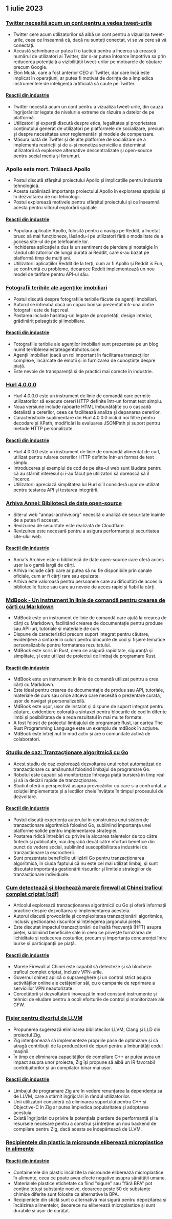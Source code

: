 

<CallToAction />

<Steps>

## 1 iulie 2023

### [Twitter necesită acum un cont pentru a vedea tweet-urile](https://techcrunch.com/2023/06/30/twitter-now-requires-an-account-to-view-tweets/)

- Twitter cere acum utilizatorilor să aibă un cont pentru a vizualiza tweet-urile, ceea ce înseamnă că, dacă nu sunteți conectat, vi se va cere să vă conectați.
- Această schimbare ar putea fi o tactică pentru a încerca să crească numărul de utilizatori ai Twitter, dar s-ar putea întoarce împotriva sa prin reducerea potențială a vizibilității tweet-urilor pe motoarele de căutare precum Google.
- Elon Musk, care a fost anterior CEO al Twitter, dar care încă este implicat în operațiuni, ar putea fi motivat de dorința de a împiedica instrumentele de inteligență artificială să caute pe Twitter.

#### [Reacții din industrie](http://news.ycombinator.com/item?id=36540957)

- Twitter necesită acum un cont pentru a vizualiza tweet-urile, din cauza îngrijorărilor legate de nivelurile extreme de răzuire a datelor de pe platformă.
- Utilizatorii și experții discută despre etica, legalitatea și proprietatea conținutului generat de utilizatori pe platformele de socializare, precum și despre necesitatea unor reglementări și modele de compensare.
- Măsura luată de Twitter și de alte platforme de socializare de a implementa restricții și de a-și monetiza serviciile a determinat utilizatorii să exploreze alternative descentralizate și open-source pentru social media și forumuri.

### Apollo este mort. Trăiască Apollo

- Postul discută sfârșitul proiectului Apollo și implicațiile pentru industria tehnologică.
- Acesta subliniază importanța proiectului Apollo în explorarea spațiului și în dezvoltarea de noi tehnologii.
- Postul explorează motivele pentru sfârșitul proiectului și ce înseamnă acesta pentru viitorul explorării spațiale.

#### [Reacții din industrie](http://news.ycombinator.com/item?id=36543894)

- Populara aplicație Apollo, folosită pentru a naviga pe Reddit, a încetat brusc să mai funcționeze, lăsându-i pe utilizatori fără o modalitate de a accesa site-ul de pe telefoanele lor.
- Închiderea aplicației a dus la un sentiment de pierdere și nostalgie în rândul utilizatorilor de lungă durată ai Reddit, care s-au bazat pe platformă timp de mulți ani.
- Utilizatorii aplicațiilor Reddit de la terți, cum ar fi Apollo și Reddit is Fun, se confruntă cu probleme, deoarece Reddit implementează un nou model de tarifare pentru API-ul său.

### [Fotografii teribile ale agenților imobiliari](https://terriblerealestateagentphotos.com)

- Postul discută despre fotografiile teribile făcute de agenții imobiliari.
- Autorul se întreabă dacă un copac bonsai prezentat într-una dintre fotografii este de fapt real.
- Postarea include hashtag-uri legate de proprietăți, design interior, grădinărit peisagistic și imobiliare.

#### [Reacții din industrie](http://news.ycombinator.com/item?id=36533193)

- Fotografiile teribile ale agenților imobiliari sunt prezentate pe un blog numit terriblerealestateagentphotos.com.
- Agenții imobiliari joacă un rol important în facilitarea tranzacțiilor complexe, încărcate de emoții și în furnizarea de cunoștințe despre piață.
- Este nevoie de transparență și de practici mai corecte în industrie.

### [Hurl 4.0.0.0](https://hurl.dev/blog/2023/06/30/announcing-hurl-4.0.0.html)

- Hurl 4.0.0.0 este un instrument de linie de comandă care permite utilizatorilor să execute cereri HTTP definite într-un format text simplu.
- Noua versiune include rapoarte HTML îmbunătățite cu o cascadă detaliată a cererilor, ceea ce facilitează analiza și depanarea cererilor.
- Caracteristicile suplimentare din Hurl 4.0.0.0 includ noi filtre pentru decodare și XPath, modificări la evaluarea JSONPath și suport pentru metode HTTP personalizate.

#### [Reacții din industrie](http://news.ycombinator.com/item?id=36539144)

- Hurl 4.0.0.0 este un instrument de linie de comandă alimentat de curl, utilizat pentru rularea cererilor HTTP definite într-un format de text simplu.
- Introducerea și exemplul de cod de pe site-ul web sunt lăudate pentru că au stârnit interesul și i-au făcut pe utilizatori să dorească să îl încerce.
- Utilizatorii apreciază simplitatea lui Hurl și îl consideră ușor de utilizat pentru testarea API și testarea integrării.

### [Arhiva Annei: Bibliotecă de date open-source](https://annas-archive.org/)

- Site-ul web "annas-archive.org" necesită o analiză de securitate înainte de a putea fi accesat.
- Revizuirea de securitate este realizată de Cloudflare.
- Revizuirea este necesară pentru a asigura performanța și securitatea site-ului web.

#### [Reacții din industrie](http://news.ycombinator.com/item?id=36530662)

- Anna's Archive este o bibliotecă de date open-source care oferă acces ușor la o gamă largă de cărți.
- Arhiva include cărți care ar putea să nu fie disponibile prin canale oficiale, cum ar fi cărți rare sau epuizate.
- Arhiva este valoroasă pentru persoanele care au dificultăți de acces la bibliotecile fizice sau care au nevoie de acces rapid și fiabil la cărți.

### [MdBook - Un instrument în linie de comandă pentru crearea de cărți cu Markdown](https://rust-lang.github.io/mdBook/)

- MdBook este un instrument de linie de comandă care ajută la crearea de cărți cu Markdown, facilitând crearea de documentație pentru produse sau API-uri, tutoriale și materiale de curs.
- Dispune de caracteristici precum suport integrat pentru căutare, evidențiere a sintaxei în culori pentru blocurile de cod și fișiere tematice personalizabile pentru formatarea rezultatului.
- MdBook este scris în Rust, ceea ce asigură rapiditate, siguranță și simplitate, și este utilizat de proiectul de limbaj de programare Rust.

#### [Reacții din industrie](http://news.ycombinator.com/item?id=36528984)

- MdBook este un instrument în linie de comandă utilizat pentru a crea cărți cu Markdown.
- Este ideal pentru crearea de documentație de produs sau API, tutoriale, materiale de curs sau orice altceva care necesită o prezentare curată, ușor de navigat și personalizabilă.
- MdBook este ușor, ușor de instalat și dispune de suport integrat pentru căutare, evidențiere colorată a sintaxei pentru blocurile de cod în diferite limbi și posibilitatea de a reda rezultatul în mai multe formate.
- A fost folosit de proiectul limbajului de programare Rust, iar cartea The Rust Programming Language este un exemplu de mdBook în acțiune.
- MdBook este întreținut în mod activ și are o comunitate activă de colaboratori.

### [Studiu de caz: Tranzacționare algoritmică cu Go](https://polygon.io/blog/case-study-algorithmict-trading-with-go/)

- Acest studiu de caz explorează dezvoltarea unui robot automatizat de tranzacționare cu amănuntul folosind limbajul de programare Go.
- Robotul este capabil să monitorizeze întreaga piață bursieră în timp real și să ia decizii rapide de tranzacționare.
- Studiul oferă o perspectivă asupra provocărilor cu care s-a confruntat, a soluției implementate și a lecțiilor cheie învățate în timpul procesului de dezvoltare.

#### [Reacții din industrie](http://news.ycombinator.com/item?id=36539235)

- Postul discută experiența autorului în construirea unui sistem de tranzacționare algoritmică folosind Go, subliniind importanța unei platforme solide pentru implementarea strategiei.
- Postarea ridică întrebări cu privire la alocarea talentelor de top către fintech și publicitate, mai degrabă decât către eforturi benefice din punct de vedere social, subliniind susceptibilitatea industriei de tranzacționare la escrocherii.
- Sunt prezentate beneficiile utilizării Go pentru tranzacționarea algoritmică, în ciuda faptului că nu este cel mai utilizat limbaj, și sunt discutate importanța gestionării riscurilor și limitele strategiilor de tranzacționare individuale.

### [Cum detectează și blochează marele firewall al Chinei traficul complet criptat [pdf]](https://gfw.report/publications/usenixsecurity23/data/paper/paper.pdf)

- Articolul explorează tranzacționarea algoritmică cu Go și oferă informații practice despre dezvoltarea și implementarea acesteia.
- Autorul discută provocările și complexitatea tranzacționării algoritmice, inclusiv gestionarea riscurilor și înțelegerea jargonului pieței.
- Este discutat impactul tranzacționării de înaltă frecvență (HFT) asupra pieței, subliniind beneficiile sale în ceea ce privește furnizarea de lichiditate și reducerea costurilor, precum și importanța concurenței între burse și participanții pe piață.

#### [Reacții din industrie](http://news.ycombinator.com/item?id=36531485)

- Marele Firewall al Chinei este capabil să detecteze și să blocheze traficul complet criptat, inclusiv VPN-urile.
- Guvernul chinez aplică o supraveghere și un control strict asupra activităților online ale cetățenilor săi, cu o campanie de reprimare a serviciilor VPN neautorizate.
- Cercetătorii și dezvoltatorii inovează în mod constant instrumente și tehnici de eludare pentru a ocoli eforturile de control și monitorizare ale GFW.

### [Fișier pentru divorțul de LLVM](https://github.com/ziglang/zig/issues/16270)

- Propunerea sugerează eliminarea bibliotecilor LLVM, Clang și LLD din proiectul Zig.
- Zig intenționează să implementeze propriile pase de optimizare și să atragă contribuții de la producătorii de cipuri pentru a îmbunătăți codul mașinii.
- În timp ce eliminarea capacităților de compilare C++ ar putea avea un impact asupra unor proiecte, Zig își propune să aibă un IR favorabil contribuitorilor și un compilator binar mai ușor.

#### [Reacții din industrie](http://news.ycombinator.com/item?id=36529456)

- Limbajul de programare Zig are în vedere renunțarea la dependența sa de LLVM, care a stârnit îngrijorări în rândul utilizatorilor.
- Unii utilizatori consideră că eliminarea suportului pentru C++ și Objective-C în Zig ar putea împiedica popularitatea și adoptarea acestuia.
- Există îngrijorări cu privire la potențiala pierdere de performanță și la resursele necesare pentru a construi și întreține un nou backend de compilare pentru Zig, dacă acesta se îndepărtează de LLVM.

### [Recipientele din plastic la microunde eliberează microplastice în alimente](https://pubs.acs.org/doi/10.1021/acs.est.3c01942)

#### [Reacții din industrie](http://news.ycombinator.com/item?id=36532812)

- Containerele din plastic încălzite la microunde eliberează microplastice în alimente, ceea ce poate avea efecte negative asupra sănătății umane.
- Materialele plastice etichetate ca fiind "sigure" sau "fără BPA" pot conține totuși substanțe nocive, deoarece peste 50 de substanțe chimice diferite sunt folosite ca alternative la BPA.
- Recipientele din sticlă sunt o alternativă mai sigură pentru depozitarea și încălzirea alimentelor, deoarece nu eliberează microplastice și sunt durabile și ușor de curățat.

</Steps>
